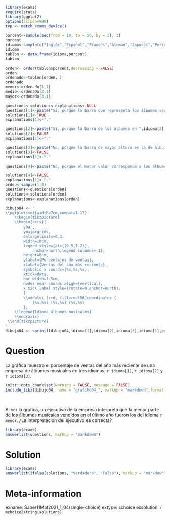 ```r
library(exams)
require(stats)
library(ggplot2)
options(scipen=999)
typ <- match_exams_device()

porcent<-sample(seq(from = 10, to = 50, by = 5), 3)
porcent
idioma<-sample(c("Inglés","Español","Francés","Alemán","Japonés","Portugués","Italiano"),3)
idioma
tablon <- data.frame(idioma,porcent)
tablon

orden<- order(tablon$porcent,decreasing = FALSE)
orden
ordenado<-tablon[orden, ]
ordenado
menor<-ordenado[1,1]
medio<-ordenado[2,1]
mayor<-ordenado[3,1]

questions<-solutions<-explanations<-NULL
questions[1]<-paste("Sí, porque la barra que representa los álbumes vendidos en ",menor, " es la de menor altura.")
solutions[1]<-TRUE
explanations[1]<-"."

questions[2]<-paste("Sí, porque la barra de los álbumes en ",idioma[3]," está al extremo derecho de la gráfica.")
solutions[2]<-FALSE
explanations[1]<-"."

questions[3]<-paste("No, porque la barra de mayor altura es la de álbumes en ", mayor," y, los otros dos álbumes tienen ventas menores.")
solutions[3]<-FALSE
explanations[1]<-"."

questions[4]<-paste("No, porque el menor valor corresponde a los álbumes en ",medio," que están a la izquierda, en el eje horizontal.")

solutions[4]<-FALSE
explanations[1]<-"."
orden<-sample(1:4)
questions<-questions[orden]
solutions<-solutions[orden]
explanations<-explanations[orden]

dibujo04 <- '
\\pgfplotsset{width=7cm,compat=1.17}
	\\begin{tikzpicture}
 	\\begin{axis}[
 		ybar,
 		ymajorgrids,
 		enlargelimits=0.3,
 		width=10cm,
 		legend style={at={(0.5,1.2)},
 			anchor=north,legend columns=-1},
 		height=8cm,
 		ylabel={Porcentajes de ventas},
 		xlabel={Ventas del año más reciente},
 		symbolic x coords={%s,%s,%s},
 		xtick=data,
 		bar width=1.5cm,
 		nodes near coords align={vertical},
 		x tick label style={rotate=0,anchor=north},
 		]
 		\\addplot [red, fill=red!50]coordinates {
 			(%s,%s) (%s,%s) (%s,%s)
 		};
 	\\legend{Idioma álbumes musicales}
 	\\end{axis}
 \\end{tikzpicture}
'
dibujo04 <- sprintf(dibujo04,idioma[1],idioma[2],idioma[3],idioma[1],porcent[1],idioma[2],porcent[2],idioma[3],porcent[3])
```

Question
========

La gráfica muestra el porcentaje de ventas del año más reciente de una empresa de álbumes musicales en tres idiomas: `r idioma[1]`, `r idioma[2]` y `r idioma[3]`.
\

```r
knitr::opts_chunk$set(warning = FALSE, message = FALSE) 
include_tikz(dibujo04, name = "grafiko04_", markup = "markdown",format = typ, library = c("3d", "babel"), packages=c("pgfplots","tikz","xcolor"),width = "7cm")
```
\

Al ver la gráfica, un ejecutivo de la empresa interpreta que la menor parte de los álbumes musicales vendidos en el último año fueron los del idioma `r menor`. ¿La interpretación del ejecutivo es correcta?
\

```r
library(exams)
answerlist(questions, markup = "markdown")
```

Solution
========
```r
library(exams)
answerlist(ifelse(solutions, "Verdadero", "Falso"), markup = "markdown")
```

Meta-information
================
exname: Saber11Mat2021_1_04(single-choice)
extype: schoice
exsolution: `r mchoice2string(solutions)`